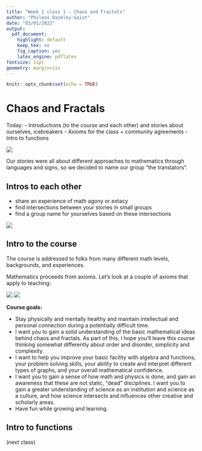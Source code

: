 ```yaml
---
title: "Week 1 class 1 - Chaos and Fractals"
author: "Phileas Dazeley-Gaist"
date: "03/01/2022"
output: 
  pdf_document:
    highlight: default
    keep_tex: no
    fig_caption: yes
    latex_engine: pdflatex
fontsize: 11pt
geometry: margin=1in
---
```


```r
knitr::opts_chunk$set(echo = TRUE)
```

# Chaos and Fractals

Today:
- Introductions (to the course and each other) and stories about ourselves, icebreakers
- Axioms for the class + community agreements
- Intro to functions

![](w1c1 figures/DayGoals.png)

Our stories were all about different approaches to mathematics through languages 
and signs, so we decided to name our group "the translators".

## Intros to each other

- share an experience of math agony or extacy
- find intersections between your stories in small groups
- find a group name for yourselves based on these intersections

![](w1c1 figures/Groups.png)

## Intro to the course

The course is addressed to folks from many different math levels, backgrounds,
and experiences.

Mathematics proceeds from axioms. Let's look at a couple of axioms that apply to
teaching:

![](w1c1 figures/Axioms.png)
![](w1c1 figures/Agreements and discussion.png)

**Course goals:**

- Stay physically and mentally healthy and maintain intellectual and personal 
connection during a potentially difficult time.
- I want you to gain a solid understanding of the basic mathematical ideas behind 
chaos and fractals. As part of this, I hope you'll leave this course thinking 
somewhat differently about order and disorder, simplicity and complexity.
- I want to help you improve your basic facility with algebra and functions, 
your problem solving skills, your ability to create and interpret different types 
of graphs, and your overall mathematical confidence.
- I want you to gain a sense of how math and physics is done, and gain an awareness 
that these are not static, "dead" disciplines. I want you to gain a greater 
understanding of science as an institution and science as a culture, and how 
science intersects and influences other creative and scholarly areas.
- Have fun while growing and learning.

## Intro to functions

(next class)

```r

```

